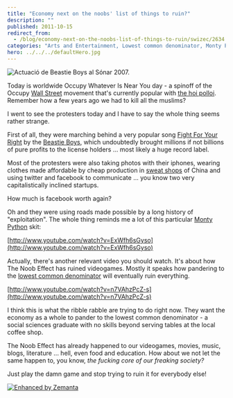 ```yaml
---
title: "Economy next on the noobs' list of things to ruin?"
description: ""
published: 2011-10-15
redirect_from:
  - /blog/economy-next-on-the-noobs-list-of-things-to-ruin/swizec/2634
categories: "Arts and Entertainment, Lowest common denominator, Monty Python, Newbie, Uncategorized"
hero: ../../../defaultHero.jpg
---
```


![Actuació de Beastie Boys al Sónar 2007.](https://swizec.com/blog/wp-content/uploads/2011/10/300px-Beastie_Boys_Sonar_2007_Barcelona_Catalonia.jpg "Actuació de Beastie Boys al Sónar 2007.")

Today is worldwide Occupy Whatever Is Near You day - a spinoff of the Occupy [Wall Street](<http://maps.google.com/maps?ll=40.7063888889,-74.0094444444&spn=0.01,0.01&q=40.7063888889,-74.0094444444 (Wall%20Street)&t=h> "Wall Street") movement that's currently popular with [the hoi polloi](http://en.wikipedia.org/wiki/Hoi_polloi "Hoi polloi"). Remember how a few years ago we had to kill all the muslims?

I went to see the protesters today and I have to say the whole thing seems rather strange.

First of all, they were marching behind a very popular song [Fight For Your Right](http://en.wikipedia.org/wiki/%28You_Gotta%29_Fight_for_Your_Right_%28To_Party%21%29 "(You Gotta) Fight for Your Right (To Party!)") by the [Beastie Boys](http://www.beastieboys.com "Beastie Boys"), which undoubtedly brought millions if not billions of pure profits to the license holders ... most likely a huge record label.

Most of the protesters were also taking photos with their iphones, wearing clothes made affordable by cheap production in [sweat shops](http://en.wikipedia.org/wiki/Sweatshop "Sweatshop") of China and using twitter and facebook to communicate ... you know two very capitalistically inclined startups.

How much is facebook worth again?

Oh and they were using roads made possible by a long history of "exploitation". The whole thing reminds me a lot of this particular [Monty Python](http://www.pythonline.com/ "Monty Python") skit:

[http://www.youtube.com/watch?v=ExWfh6sGyso](http://www.youtube.com/watch?v=ExWfh6sGyso)

Actually, there's another relevant video you should watch. It's about how The Noob Effect has ruined videogames. Mostly it speaks how pandering to the [lowest common denominator](http://en.wikipedia.org/wiki/Lowest_common_denominator "Lowest common denominator") will eventually ruin everything.

[http://www.youtube.com/watch?v=n7VAhzPcZ-s](http://www.youtube.com/watch?v=n7VAhzPcZ-s)

I think this is what the ribble rabble are trying to do right now. They want the economy as a whole to pander to the lowest common denominator - a social sciences graduate with no skills beyond serving tables at the local coffee shop.

The Noob Effect has already happened to our videogames, movies, music, blogs, literature ... hell, even food and education. How about we not let the same happen to, you know, _the fucking core of our freaking society?_

Just play the damn game and stop trying to ruin it for everybody else!

[![Enhanced by Zemanta](https://img.zemanta.com/zemified_e.png?x-id=65c7a642-d754-4b12-b0f1-ce8c16873baf)](http://www.zemanta.com/ "Enhanced by Zemanta")

